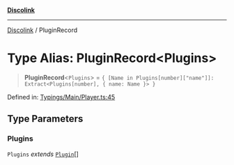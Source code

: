 [**Discolink**](../README.md)

***

[Discolink](../globals.md) / PluginRecord

# Type Alias: PluginRecord\<Plugins\>

> **PluginRecord**\<`Plugins`\> = `{ [Name in Plugins[number]["name"]]: Extract<Plugins[number], { name: Name }> }`

Defined in: [Typings/Main/Player.ts:45](https://github.com/Archayu/discolink/blob/ddfd70ea55cc6996bf3567765f64fb3824cd3f79/src/Typings/Main/Player.ts#L45)

## Type Parameters

### Plugins

`Plugins` *extends* [`Plugin`](../interfaces/Plugin.md)[]
